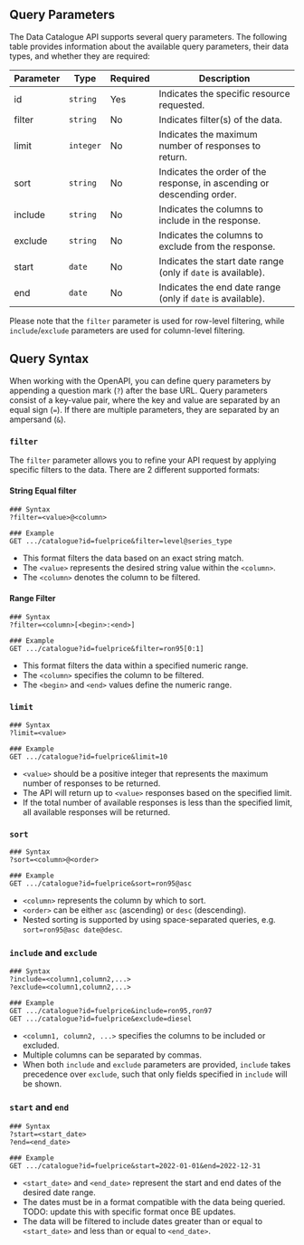 ## Query Parameters

The Data Catalogue API supports several query parameters. The following table provides information about the available query parameters, their data types, and whether they are required:

| Parameter | Type      | Required | Description                                                            |
| --------- | --------- | -------- | ---------------------------------------------------------------------- |
| id        | `string`  | Yes      | Indicates the specific resource requested.                             |
| filter    | `string`  | No       | Indicates filter(s) of the data.                                       |
| limit     | `integer` | No       | Indicates the maximum number of responses to return.                   |
| sort      | `string`  | No       | Indicates the order of the response, in ascending or descending order. |
| include   | `string`  | No       | Indicates the columns to include in the response.                      |
| exclude   | `string`  | No       | Indicates the columns to exclude from the response.                    |
| start     | `date`    | No       | Indicates the start date range (only if `date` is available).          |
| end       | `date`    | No       | Indicates the end date range (only if `date` is available).            |

Please note that the `filter` parameter is used for row-level filtering, while `include`/`exclude` parameters are used for column-level filtering.

## Query Syntax

When working with the OpenAPI, you can define query parameters by appending a question mark (`?`) after the base URL. Query parameters consist of a key-value pair, where the key and value are separated by an equal sign (`=`). If there are multiple parameters, they are separated by an ampersand (`&`).

### `filter`

The `filter` parameter allows you to refine your API request by applying specific filters to the data. There are 2 different supported formats:

#### String Equal filter

```http
### Syntax
?filter=<value>@<column>

### Example
GET .../catalogue?id=fuelprice&filter=level@series_type
```

- This format filters the data based on an exact string match.
- The `<value>` represents the desired string value within the `<column>`.
- The `<column>` denotes the column to be filtered.

#### Range Filter

```http
### Syntax
?filter=<column>[<begin>:<end>]

### Example
GET .../catalogue?id=fuelprice&filter=ron95[0:1]
```

- This format filters the data within a specified numeric range.
- The `<column>` specifies the column to be filtered.
- The `<begin>` and `<end>` values define the numeric range.

### `limit`

```http
### Syntax
?limit=<value>

### Example
GET .../catalogue?id=fuelprice&limit=10
```

- `<value>` should be a positive integer that represents the maximum number of responses to be returned.
- The API will return up to `<value>` responses based on the specified limit.
- If the total number of available responses is less than the specified limit, all available responses will be returned.

### `sort`

```http
### Syntax
?sort=<column>@<order>

### Example
GET .../catalogue?id=fuelprice&sort=ron95@asc
```

- `<column>` represents the column by which to sort.
- `<order>` can be either `asc` (ascending) or `desc` (descending).
- Nested sorting is supported by using space-separated queries, e.g. <nobr>`sort=ron95@asc date@desc`</nobr>.

### `include` and `exclude`

```http
### Syntax
?include=<column1,column2,...>
?exclude=<column1,column2,...>

### Example
GET .../catalogue?id=fuelprice&include=ron95,ron97
GET .../catalogue?id=fuelprice&exclude=diesel
```

- `<column1, column2, ...>` specifies the columns to be included or excluded.
- Multiple columns can be separated by commas.
- When both `include` and `exclude` parameters are provided, `include` takes precedence over `exclude`, such that only fields specified in `include` will be shown.

### `start` and `end`

```http
### Syntax
?start=<start_date>
?end=<end_date>

### Example
GET .../catalogue?id=fuelprice&start=2022-01-01&end=2022-12-31
```

- `<start_date>` and `<end_date>` represent the start and end dates of the desired date range.
- The dates must be in a format compatible with the data being queried. TODO: update this with specific format once BE updates.
- The data will be filtered to include dates greater than or equal to `<start_date>` and less than or equal to `<end_date>`.
